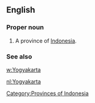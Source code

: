 ==English==

===Proper noun===
{{en-proper noun}}

# A province of [[Indonesia]].

===See also===
[[w:Yogyakarta]]

[[Category:Provinces of Indonesia]]

[[nl:Yogyakarta]]
